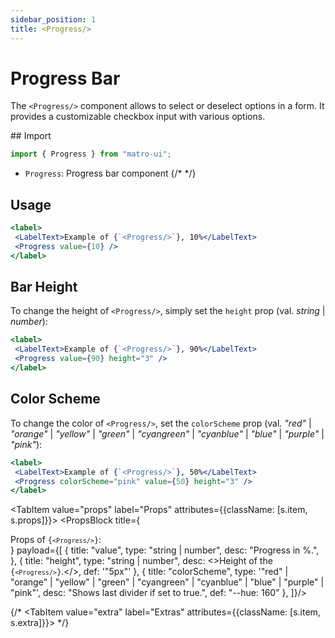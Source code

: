 ```yaml
---
sidebar_position: 1
title: <Progress/>
---
```



# Progress Bar

The `<Progress/>` component allows to select or deselect options in a form. It provides a customizable checkbox input with various options.

<Sources 
  git="https://github.com/matro-ui/matro-ui/tree/main/dist/progress/Progress"
  npmjs="https://www.npmjs.com/package/matro-ui" 
  name="Progress"
/>


<div className={s.tabs}>
<Tabs className={s.parent}>
  <TabItem value="usage" label="Usage" attributes={{className: [s.item, s.usage]}}>
## Import 

```jsx
import { Progress } from "matro-ui";
```
- `Progress`: Progress bar component
{/*  */}

 ## Usage

 ```jsx live 
<label>
  <LabelText>Example of {`<Progress/>`}, 10%</LabelText>
  <Progress value={10} />
</label>
```

## Bar Height

To change the height of `<Progress/>`, simply set the `height` prop (val. <I>string</I> | <I>number</I>):

 ```jsx live 
<label>
  <LabelText>Example of {`<Progress/>`}, 90%</LabelText>
  <Progress value={90} height="3" />
</label>
```

## Color Scheme
 

To change the color of `<Progress/>`, set the `colorScheme` prop (val. <I>"red"</I> | <I>"orange"</I> | <I>"yellow"</I> | <I>"green"</I> | <I>"cyangreen"</I> | <I>"cyanblue"</I> | <I>"blue"</I> | <I>"purple"</I> | <I>"pink"</I>):

 ```jsx live 
<label>
  <LabelText>Example of {`<Progress/>`}, 50%</LabelText>
  <Progress colorScheme="pink" value={50} height="3" />
</label>
```

</TabItem>



  <TabItem value="props" label="Props" attributes={{className: [s.item, s.props]}}>
    <PropsBlock title={<div>Props of <code>{`<Progress/>`}</code>:</div>} payload={[
    {
      title: "value",
      type: "string | number",
      desc: "Progress in %.",
    },
    {
      title: "height",
      type: "string | number",
      desc: <>Height of the <code>{`<Progress/>`}</code>.</>,
      def: '"5px"'
    },
    {
      title: "colorScheme",
      type: '"red" | "orange" | "yellow" | "green" | "cyangreen" | "cyanblue" | "blue" | "purple" | "pink"',
      desc: "Shows last divider if set to true.",
      def: "--hue: 160"
    },
    ]}/>

  </TabItem>



  {/* <TabItem value="extra" label="Extras" attributes={{className: [s.item, s.extra]}}>
  </TabItem> */}



</Tabs>
</div>
